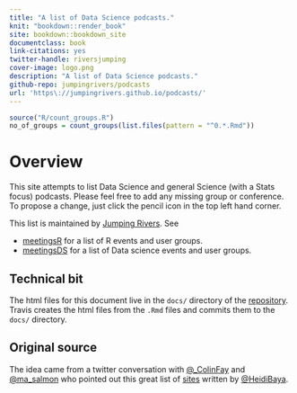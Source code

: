 ```yaml
--- 
title: "A list of Data Science podcasts."
knit: "bookdown::render_book"
site: bookdown::bookdown_site
documentclass: book
link-citations: yes
twitter-handle: riversjumping
cover-image: logo.png
description: "A list of Data Science podcasts."
github-repo: jumpingrivers/podcasts
url: 'https\://jumpingrivers.github.io/podcasts/'
---
```

```r
source("R/count_groups.R")
no_of_groups = count_groups(list.files(pattern = "^0.*.Rmd"))
```

# Overview

This site attempts to list Data Science and general Science (with a Stats focus) podcasts. 
Please feel free to add any missing group or conference.
To propose a change, just click the pencil icon in the top left hand corner.

This list is maintained by [Jumping Rivers](https://www.jumpingrivers.com). See

 * [meetingsR](https://jumpingrivers.github.io/meetingsR/) for a list of R events and user groups.
 * [meetingsDS](https://jumpingrivers.github.io/meetingsDS) for a list of Data science events and user groups.

## Technical bit 

The html files for this document live in the `docs/` directory of the [repository](https://github.com/jumpingrivers/podcasts/). Travis
creates the html files from the `.Rmd` files and commits them to the `docs/` directory.

## Original source

The idea came from a twitter conversation with [@_ColinFay](https://twitter.com/_ColinFay) and [@ma_salmon](https://twitter.com/ma_salmon) who pointed out
this great list of [sites](http://heidiseibold.github.io/2016/12/04/podcasts/) written by
[\@HeidiBaya](https://twitter.com/HeidiBaya).

